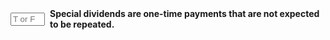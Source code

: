 ::: {.question-block}

<form onsubmit="event.preventDefault(); checkAnswerBox('module10_tf_q43','T')" style="display: flex; align-items: center; gap: 8px;">
  <input type="text" id="module10_tf_q43" name="module10_tf_q43" maxlength="1" placeholder="T or F" style="width: 55px;" data-correct-answer="T" /> 
  <label for="module10_tf_q43"><strong>Special dividends are one-time payments that are not expected to be repeated.</strong></label>
</form>

<div id="feedback-module10_tf_q43" class="feedback" data-status="" style="display:none;">
TRUE.  By definition they are nonrecurring.
</div>

:::
